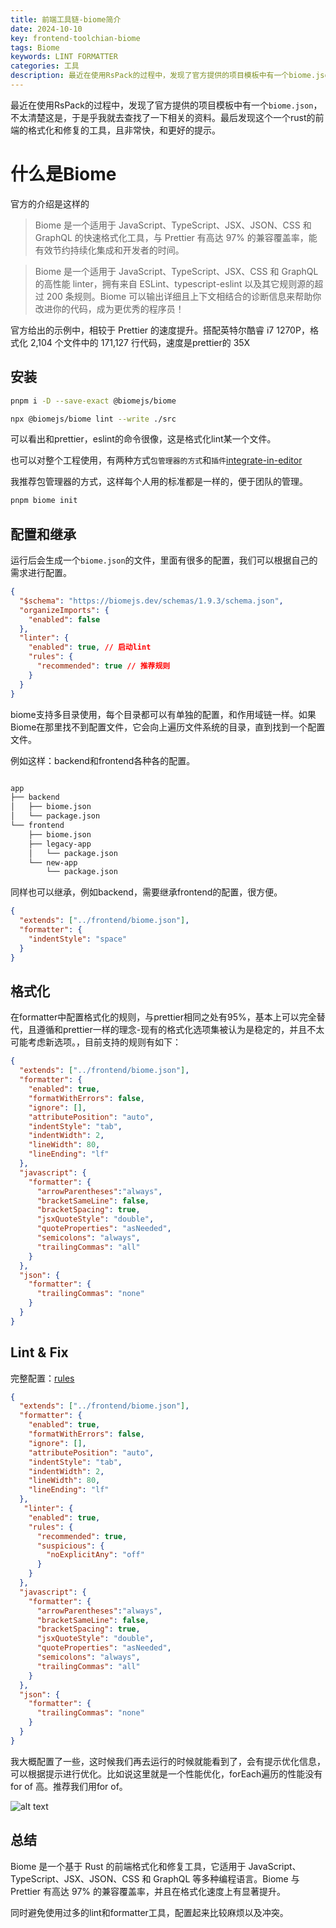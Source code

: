 ```yaml
---
title: 前端工具链-biome简介
date: 2024-10-10
key: frontend-toolchian-biome
tags: Biome
keywords: LINT FORMATTER
categories: 工具
description: 最近在使用RsPack的过程中，发现了官方提供的项目模板中有一个biome.json，不太清楚这是，于是乎我就去查找了一下相关的资料。最后发现这个一个rust的前端的格式化和修复的工具，且非常快，和更好的提示。
---
```



<TOCInline toc={props.toc} exclude="Overview" heading={3} />

最近在使用RsPack的过程中，发现了官方提供的项目模板中有一个`biome.json`，不太清楚这是，于是乎我就去查找了一下相关的资料。最后发现这个一个rust的前端的格式化和修复的工具，且非常快，和更好的提示。

# 什么是Biome

官方的介绍是这样的

> Biome 是一个适用于 JavaScript、TypeScript、JSX、JSON、CSS 和 GraphQL 的快速格式化工具，与 Prettier 有高达 97% 的兼容覆盖率，能有效节约持续化集成和开发者的时间。

> Biome 是一个适用于 JavaScript、TypeScript、JSX、CSS 和 GraphQL 的高性能 linter，拥有来自 ESLint、typescript-eslint 以及其它规则源的超过 200 条规则。Biome 可以输出详细且上下文相结合的诊断信息来帮助你改进你的代码，成为更优秀的程序员！

官方给出的示例中，相较于 Prettier 的速度提升。搭配英特尔酷睿 i7 1270P，格式化 2,104 个文件中的 171,127 行代码，速度是prettier的 35X

##  安装

```bash
pnpm i -D --save-exact @biomejs/biome

npx @biomejs/biome lint --write ./src
```

可以看出和prettier，eslint的命令很像，这是格式化lint某一个文件。

也可以对整个工程使用，有两种方式`包管理器的方式`和`插件`[integrate-in-editor](https://biomejs.dev/zh-cn/guides/integrate-in-editor/)

我推荐包管理器的方式，这样每个人用的标准都是一样的，便于团队的管理。

```bash
pnpm biome init
```

## 配置和继承
运行后会生成一个`biome.json`的文件，里面有很多的配置，我们可以根据自己的需求进行配置。

```json
{
  "$schema": "https://biomejs.dev/schemas/1.9.3/schema.json",
  "organizeImports": {
    "enabled": false
  },
  "linter": {
    "enabled": true, // 启动lint
    "rules": {
      "recommended": true // 推荐规则
    }
  }
}
```

biome支持多目录使用，每个目录都可以有单独的配置，和作用域链一样。如果Biome在那里找不到配置文件，它会向上遍历文件系统的目录，直到找到一个配置文件。

例如这样：backend和frontend各种各的配置。

```bash

app
├── backend
│   ├── biome.json
│   └── package.json
└── frontend
    ├── biome.json
    ├── legacy-app
    │   └── package.json
    └── new-app
        └── package.json

```

同样也可以继承，例如backend，需要继承frontend的配置，很方便。

```json
{
  "extends": ["../frontend/biome.json"],
  "formatter": {
    "indentStyle": "space"
  }
}
```

## 格式化

在formatter中配置格式化的规则，与prettier相同之处有95%，基本上可以完全替代，且遵循和prettier一样的理念-现有的格式化选项集被认为是稳定的，并且不太可能考虑新选项。，目前支持的规则有如下：

```json
{
  "extends": ["../frontend/biome.json"],
  "formatter": {
    "enabled": true,
    "formatWithErrors": false,
    "ignore": [],
    "attributePosition": "auto",
    "indentStyle": "tab",
    "indentWidth": 2,
    "lineWidth": 80,
    "lineEnding": "lf"
  },
  "javascript": {
    "formatter": {
      "arrowParentheses":"always",
      "bracketSameLine": false,
      "bracketSpacing": true,
      "jsxQuoteStyle": "double",
      "quoteProperties": "asNeeded",
      "semicolons": "always",
      "trailingCommas": "all"
    }
  },
  "json": {
    "formatter": {
      "trailingCommas": "none"
    }
  }
}
```

## Lint & Fix

完整配置：[rules](https://biomejs.dev/linter/rules/)

```json
{
  "extends": ["../frontend/biome.json"],
  "formatter": {
    "enabled": true,
    "formatWithErrors": false,
    "ignore": [],
    "attributePosition": "auto",
    "indentStyle": "tab",
    "indentWidth": 2,
    "lineWidth": 80,
    "lineEnding": "lf"
  },
   "linter": {
    "enabled": true,
    "rules": {
      "recommended": true,
      "suspicious": {
        "noExplicitAny": "off"
      }
    }
  },
  "javascript": {
    "formatter": {
      "arrowParentheses":"always",
      "bracketSameLine": false,
      "bracketSpacing": true,
      "jsxQuoteStyle": "double",
      "quoteProperties": "asNeeded",
      "semicolons": "always",
      "trailingCommas": "all"
    }
  },
  "json": {
    "formatter": {
      "trailingCommas": "none"
    }
  }
}
```

我大概配置了一些，这时候我们再去运行的时候就能看到了，会有提示优化信息，可以根据提示进行优化。比如说这里就是一个性能优化，forEach遍历的性能没有for of 高。推荐我们用for of。

![alt text](https://blog-offical-1302483222.cos.ap-guangzhou.myqcloud.com/biome.png)

## 总结

Biome 是一个基于 Rust 的前端格式化和修复工具，它适用于 JavaScript、TypeScript、JSX、JSON、CSS 和 GraphQL 等多种编程语言。Biome 与 Prettier 有高达 97% 的兼容覆盖率，并且在格式化速度上有显著提升。

同时避免使用过多的lint和formatter工具，配置起来比较麻烦以及冲突。
